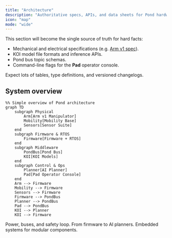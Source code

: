 ```yaml
---
title: "Architecture"
description: "Authoritative specs, APIs, and data sheets for Pond hardware and software"
icon: "map"
mode: "wide"
---
```


This section will become the single source of truth for hard facts:

* Mechanical and electrical specifications (e.g. [Arm v1 spec](/notes/arm)).
* KOI model file formats and inference APIs.
* Pond bus topic schemas.
* Command-line flags for the **Pad** operator console.

Expect lots of tables, type definitions, and versioned changelogs.

## System overview

```mermaid
%% Simple overview of Pond architecture
graph TD
    subgraph Physical
        Arm[Arm v1 Manipulator]
        Mobility[Mobility Base]
        Sensors[Sensor Suite]
    end
    subgraph Firmware & RTOS
        Firmware[Firmware + RTOS]
    end
    subgraph Middleware
        PondBus[Pond Bus]
        KOI[KOI Models]
    end
    subgraph Control & Ops
        Planner[AI Planner]
        Pad[Pad Operator Console]
    end
    Arm --> Firmware
    Mobility --> Firmware
    Sensors --> Firmware
    Firmware --> PondBus
    Planner --> PondBus
    Pad --> PondBus
    KOI --> Planner
    KOI --> Firmware
```

<Columns cols={3}>
  <Card title="Hardware" icon="robot" href="/reference/hardware">
    Power, buses, and safety loop.
  </Card>

  <Card title="Software" icon="code" href="/reference/software">
    From firmware to AI planners.
  </Card>

  <Card title="Firmware" icon="microchip" href="/reference/firmware">
    Embedded systems for modular components.
  </Card>
</Columns>